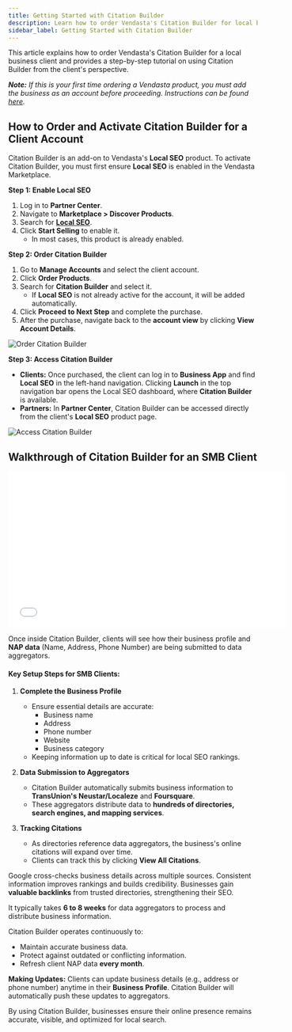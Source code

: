 ```yaml
---
title: Getting Started with Citation Builder
description: Learn how to order Vendasta's Citation Builder for local business clients and use it to manage business listings effectively.
sidebar_label: Getting Started with Citation Builder
---
```


This article explains how to order Vendasta's Citation Builder for a local business client and provides a step-by-step tutorial on using Citation Builder from the client's perspective.

***Note:** If this is your first time ordering a Vendasta product, you must add the business as an account before proceeding. Instructions can be found [here](/vendasta-products/partner-center/create-account-in-partner-center).*

## How to Order and Activate Citation Builder for a Client Account

Citation Builder is an add-on to Vendasta's **Local SEO** product. To activate Citation Builder, you must first ensure **Local SEO** is enabled in the Vendasta Marketplace.

**Step 1: Enable Local SEO**

1. Log in to **Partner Center**.
2. Navigate to **Marketplace > Discover Products**.
3. Search for [**Local SEO**](https://partners.vendasta.com/marketplace/products/MS).
4. Click **Start Selling** to enable it.
   - In most cases, this product is already enabled.

**Step 2: Order Citation Builder**

1. Go to **Manage Accounts** and select the client account.
2. Click **Order Products**.
3. Search for **Citation Builder** and select it.
   - If **Local SEO** is not already active for the account, it will be added automatically.
4. Click **Proceed to Next Step** and complete the purchase.
5. After the purchase, navigate back to the **account view** by clicking **View Account Details**.

![Order Citation Builder](./img/order-products.jpg)

**Step 3: Access Citation Builder**

- **Clients:** Once purchased, the client can log in to **Business App** and find **Local SEO** in the left-hand navigation. Clicking **Launch** in the top navigation bar opens the Local SEO dashboard, where **Citation Builder** is available.
- **Partners:** In **Partner Center**, Citation Builder can be accessed directly from the client's **Local SEO** product page.

![Access Citation Builder](./img/local-seo-dashboard.jpg)

## Walkthrough of Citation Builder for an SMB Client

<iframe src="//fast.wistia.com/embed/iframe/2vixpo5oyj" width="560" height="315" frameborder="0" allowFullScreen></iframe>

Once inside Citation Builder, clients will see how their business profile and **NAP data** (Name, Address, Phone Number) are being submitted to data aggregators.

#### **Key Setup Steps for SMB Clients:**

1. **Complete the Business Profile**
   - Ensure essential details are accurate:
     - Business name
     - Address
     - Phone number
     - Website
     - Business category
   - Keeping information up to date is critical for local SEO rankings.

2. **Data Submission to Aggregators**
   - Citation Builder automatically submits business information to **TransUnion's Neustar/Localeze** and **Foursquare**.
   - These aggregators distribute data to **hundreds of directories, search engines, and mapping services**.

3. **Tracking Citations**
   - As directories reference data aggregators, the business's online citations will expand over time.
   - Clients can track this by clicking **View All Citations**.

Google cross-checks business details across multiple sources. Consistent information improves rankings and builds credibility. Businesses gain **valuable backlinks** from trusted directories, strengthening their SEO.

It typically takes **6 to 8 weeks** for data aggregators to process and distribute business information.

Citation Builder operates continuously to:

- Maintain accurate business data.
- Protect against outdated or conflicting information.
- Refresh client NAP data **every month**.

**Making Updates:** Clients can update business details (e.g., address or phone number) anytime in their **Business Profile**. Citation Builder will automatically push these updates to aggregators.

By using Citation Builder, businesses ensure their online presence remains accurate, visible, and optimized for local search.